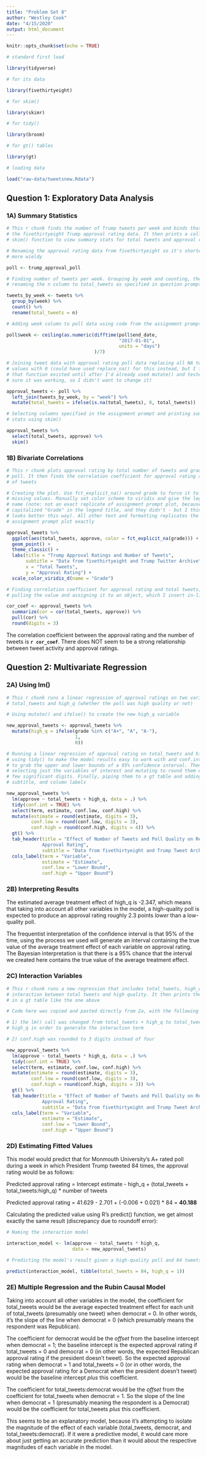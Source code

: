 ```yaml
---
title: "Problem Set 8"
author: "Westley Cook"
date: "4/15/2020"
output: html_document
---
```


```r
knitr::opts_chunk$set(echo = TRUE)

# standard first load

library(tidyverse)

# for its data

library(fivethirtyeight)

# for skim()

library(skimr)

# for tidy()

library(broom)

# for gt() tables

library(gt)

# loading data

load("raw-data/tweetsnew.Rdata")

```

## Question 1: Exploratory Data Analysis

### 1A) Summary Statistics

```r

# This r chunk finds the number of Trump tweets per week and binds that data to
# the fivethirtyeight Trump approval rating data. It then prints a call to the
# skim() function to view summary stats for total tweets and approval rating

# Renaming the approval rating data from fivethirtyeight so it's shorter and
# more wieldy

poll <- trump_approval_poll

# Finding number of tweets per week. Grouping by week and counting, then
# renaming the n column to total_tweets as specified in question prompt

tweets_by_week <- tweets %>% 
  group_by(week) %>% 
  count() %>% 
  rename(total_tweets = n)

# Adding week column to poll data using code from the assignment prompt

poll$week <- ceiling(as.numeric(difftime(poll$end_date, 
                                         "2017-01-01", 
                                         units = "days")
                                )/7)

# Joining tweet data with approval rating poll data replacing all NA tweet
# values with 0 (could have used replace_na() for this instead, but I forgot
# that function existed until after I'd already used mutate() and tested to make
# sure it was working, so I didn't want to change it)

approval_tweets <- poll %>% 
  left_join(tweets_by_week, by = "week") %>% 
  mutate(total_tweets = ifelse(is.na(total_tweets), 0, total_tweets))

# Selecting columns specified in the assignment prompt and printing summary
# stats using skim()

approval_tweets %>% 
  select(total_tweets, approve) %>% 
  skim()


```

### 1B) Bivariate Correlations

```r

# This r chunk plots approval rating by total number of tweets and grade of the
# poll. It then finds the correlation coefficient for approval rating and number
# of tweets

# Creating the plot. Use fct_explicit_na() around grade to force it to show
# missing values. Manually set color scheme to viridis and give the legend a
# name (note: not an exact replicate of assignment prompt plot, because I've
# capitalized "Grade" in the legend title, and they didn't - but I think it
# looks better this way). All other text and formatting replicates the
# assignment prompt plot exactly

approval_tweets %>% 
  ggplot(aes(total_tweets, approve, color = fct_explicit_na(grade))) +
  geom_point() +
  theme_classic() +
  labs(title = "Trump Approval Ratings and Number of Tweets",
       subtitle = "Data from fivethirtyeight and Trump Twitter Archive",
       x = "Total Tweets",
       y = "Approval Rating") +
  scale_color_viridis_d(name = "Grade")

# Finding correlation coefficient for approval rating and total tweets, then
# pulling the value and assigning it to an object, which I insert in-line below

cor_coef <- approval_tweets %>% 
  summarize(cor = cor(total_tweets, approve)) %>% 
  pull(cor) %>% 
  round(digits = 3)

```


The correlation coefficient between the approval rating and the number of tweets is **`r cor_coef`**. There does NOT seem to be a strong relationship between tweet activity and approval ratings.

## Question 2: Multivariate Regression

### 2A) Using lm()

```r

# This r chunk runs a linear regression of approval ratings on two variables,
# total_tweets and high_q (whether the poll was high quality or not)

# Using mutate() and ifelse() to create the new high_q variable

new_approval_tweets <- approval_tweets %>% 
  mutate(high_q = ifelse(grade %in% c("A+", "A", "A-"),
                         1,
                         0))

# Running a linear regression of approval rating on total_tweets and high_q,
# using tidy() to make the model results easy to work with and conf.int = TRUE
# to grab the upper and lower bounds of a 95% confidence interval. Then
# selecting just the variables of interest and mutating to round them each to a
# few significant digits. Finally, piping them to a gt table and adding a title,
# subtitle, and column labels

new_approval_tweets %>% 
  lm(approve ~ total_tweets + high_q, data = .) %>% 
  tidy(conf.int = TRUE) %>% 
  select(term, estimate, conf.low, conf.high) %>% 
  mutate(estimate = round(estimate, digits = 3),
         conf.low = round(conf.low, digits = 3),
         conf.high = round(conf.high, digits = 4)) %>% 
  gt() %>% 
  tab_header(title = "Effect of Number of Tweets and Poll Quality on Reported 
             Approval Rating",
             subtitle = "Data from fivethirtyeight and Trump Tweet Archive") %>% 
  cols_label(term = "Variable",
             estimate = "Estimate",
             conf.low = "Lower Bound",
             conf.high = "Upper Bound")

```

### 2B) Interpreting Results

The estimated average treatment effect of high_q is -2.347, which means that taking into account all other variables in the model, a high-quality poll is expected to produce an approval rating roughly 2.3 points *lower* than a low-quality poll.

The frequentist interpretation of the confidence interval is that 95% of the time, using the process we used will generate an interval containing the true value of the average treatment effect of each variable on approval rating. The Bayesian interpretation is that there is a 95% chance that the interval we created here contains the true value of the average treatment effect.

### 2C) Interaction Variables

```r

# This r chunk runs a new regression that includes total_tweets, high_q, and the
# interaction between total tweets and high quality. It then prints the results
# in a gt table like the one above

# Code here was copied and pasted directly from 2a, with the following edits:

# 1) the lm() call was changed from total_tweets + high_q to total_tweets *
# high_q in order to generate the interaction term

# 2) conf.high was rounded to 3 digits instead of four

new_approval_tweets %>% 
  lm(approve ~ total_tweets * high_q, data = .) %>% 
  tidy(conf.int = TRUE) %>% 
  select(term, estimate, conf.low, conf.high) %>% 
  mutate(estimate = round(estimate, digits = 3),
         conf.low = round(conf.low, digits = 3),
         conf.high = round(conf.high, digits = 3)) %>% 
  gt() %>% 
  tab_header(title = "Effect of Number of Tweets and Poll Quality on Reported 
             Approval Rating",
             subtitle = "Data from fivethirtyeight and Trump Tweet Archive") %>% 
  cols_label(term = "Variable",
             estimate = "Estimate",
             conf.low = "Lower Bound",
             conf.high = "Upper Bound")

```

### 2D) Estimating Fitted Values

This model would predict that for Monmouth University's A+ rated poll during a week in which President Trump tweeted 84 times, the approval rating would be as follows:

Predicted approval rating = Intercept estimate - high_q + (total_tweets + total_tweets:high_q) * number of tweets

Predicted approval rating = 41.629 - 2.701 + (-0.006 + 0.021) * 84 = **40.188**

Calculating the predicted value using R's predict() function, we get almost exactly the same result (discrepancy due to roundoff error):

```r
  
# Naming the interaction model

interaction_model <- lm(approve ~ total_tweets * high_q, 
                        data = new_approval_tweets)

# Predicting the model's result given a high-quality poll and 84 tweets

predict(interaction_model, tibble(total_tweets = 84, high_q = 1))

```

### 2E) Multiple Regression and the Rubin Causal Model

Taking into account all other variables in the model, the coefficient for total_tweets would be the average expected treatment effect for each unit of total_tweets (presumably one tweet) when democrat = 0. In other words, it’s the slope of the line when democrat = 0 (which presumably means the respondent was Republican).

The coefficient for democrat would be the *offset* from the baseline intercept when democrat = 1; the baseline intercept is the expected approval rating if total_tweets = 0 and democrat = 0 (in other words, the expected Republican approval rating if the president doesn’t tweet). So the expected approval rating when democrat = 1 and total_tweets = 0 (or in other words, the expected approval rating for a Democrat when the president doesn’t tweet) would be the baseline intercept *plus* this coefficient.

The coefficient for total_tweets:democrat would be the *offset* from the coefficient for total_tweets when democrat = 1. So the slope of the line when democrat = 1 (presumably meaning the respondent is a Democrat) would be the coefficient for total_tweets *plus* this coefficient.

This seems to be an explanatory model, because it’s attempting to isolate the magnitude of the effect of each variable (total_tweets, democrat, and total_tweets:democrat). If it were a predictive model, it would care more about just getting an accurate prediction than it would about the respective magnitudes of each variable in the model.



